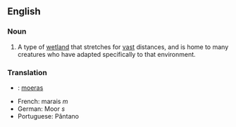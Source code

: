 ==English==
===Noun===
#A type of [[wetland]] that stretches for [[vast]] distances, and is home to many creatures who have adapted specifically to that environment.

===Translation===
*{{nl}}: [[moeras]]
*French: marais ''m''
*German: Moor ''s''
*Portuguese: Pântano